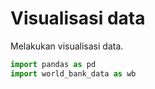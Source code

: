 # Visualisasi data

Melakukan visualisasi data.

```python
import pandas as pd
import world_bank_data as wb


```
